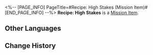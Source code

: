 <%-- [PAGE_INFO]
PageTitle=#Recipe: High Stakes (Mission Item)#
[END_PAGE_INFO] --%>
{{Item Infobox
|title       = Recipe: High Stakes
|id          = 150013
|image       = Item Recipe- High Stakes (Mission Item).png{{subst:void|<!--$UPLOAD:<<SpriteOutput/ItemFigures/408802.png>-<Item Recipe- High Stakes (Mission Item).png>-<Item Icons>>-->}}
|type        = Mission Item
|invCategory = Missions
|rarity      = 3
|effect      = 
|description = The poker game continued, reaching the fourth round. The man could not stop himself from checking his hand &mdash; his confidence had long since wavered.<br />"A true gambler won't hesitate to call, even if the chances of winning are impossibly small..." The young man on the opposite side of the table snickered, pushing all his chips forward. "All in."
}}
{{Description|''"Being content is a virtue for mortals, whereas hesitation is a fatal flaw for gamblers."''}}
'''Recipe: High Stakes''' is a [[Mission Item]].

==Other Languages==
{{Other Languages
|en   = Recipe: High Stakes
|zhs  = 调饮材料：孤注一掷
|zht  = 調飲材料：孤注一擲
|ja   = カクテルの材料：大博打
|ko   = 음료 재료: 마지막 승부
|es   = Receta: Todo o nada
|fr   = Recette&nbsp;: Pari risqué
|ru   = Рецепт: Ва-банк
|th   = ส่วนผสมเครื่องดื่ม: High Stakes
|vi   = Nguyên Liệu Pha Chế: Liều Một Phen
|de   = Rezept: Alles oder nichts
|id   = Bahan Racikan: High Stakes
|pt   = Receita: Apostas Altas
}}

==Change History==
{{Change History|2.1}}